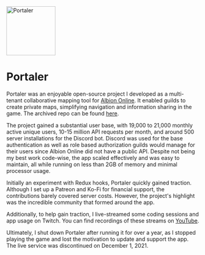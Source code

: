 <Image src="/img/Portaler-Logo.webp" alt="Portaler" width="128" height="128" loading="lazy" />

# Portaler

Portaler was an enjoyable open-source project I developed as a multi-tenant collaborative mapping tool for [Albion Online](https://albiononline.com). It enabled guilds to create private maps, simplifying navigation and information sharing in the game. The archived repo can be found [here](https://github.com/mawburn/portaler-core).

The project gained a substantial user base, with 19,000 to 21,000 monthly active unique users, 10-15 million API requests per month, and around 500 server installations for the <NoBreak><Icon name="discord" /> Discord</NoBreak> bot. Discord was used for the base authentication as well as role based authorization guilds would manage for their users since Albion Online did not have a public API. Despite not being my best work code-wise, the app scaled effectively and was easy to maintain, all while running on less than 2GB of memory and minimal processor usage.

Initially an experiment with <NoBreak><Icon name="redux" /> Redux</NoBreak> hooks, Portaler quickly gained traction. Although I set up a <NoBreak><Icon name="patreon" /> Patreon</NoBreak> and <NoBreak><Icon name="ko-fi" /> Ko-Fi</NoBreak> for financial support, the contributions barely covered server costs. However, the project's highlight was the incredible community that formed around the app.

Additionally, to help gain traction, I live-streamed some coding sessions and app usage on <NoBreak><Icon name="twitch" /> Twitch.</NoBreak> You can find recordings of these streams on <NoBreak>[<Icon name="youtube" /> YouTube](https://www.youtube.com/watch?v=pI81UkjKbKA).</NoBreak>

Ultimately, I shut down Portaler after running it for over a year, as I stopped playing the game and lost the motivation to update and support the app. The live service was discontinued on December 1, 2021.
